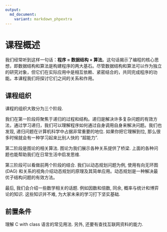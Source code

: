 ```yaml
---
output: 
  md_document:
    variant: markdown_phpextra
---
```


# 课程概述

我们经常听到这样一句话：**程序 = 数据结构 + 算法**。这句话揭示了编程的核心思想，即数据结构和算法是构建程序的两大基石。尽管数据结构和算法可以作为独立的研究对象，但它们在实际应用中是相互依赖、紧密结合的，共同完成程序的功能。本课程我们将探讨它们之间的关系和作用。

## 课程组织

课程的组织大致分为三个阶段.

我们在第一阶段将聚焦于递归的过程和结构。递归是解决许多复杂问题的有效方法，通过学习递归，我们可以理解程序如何通过自身调用自身来解决问题。我们也发现, 递归问题在计算机科学中占据非常重要的地位. 如果你把它理解到位, 那么很多时候就会有一种学习起来比别人快的 "超能力".

第二阶段是图论的相关算法. 图论为我们展示各种关系提供了桥梁. 上面的各种问题也能帮助我们在日常生活中启发思维.

第三阶段可以看做前两个阶段的结合. 我们以动态规划问题为例, 使用有向无环图 (DAG) 和关系的视角介绍动态规划的原理及其简单应用。动态规划是一种解决最优子结构问题的有效方法。

最后, 我们会介绍一些数学相关的话题. 例如因数和倍数, 同余, 概率与统计和博弈论的知识. 这些知识并不难, 为大家未来的学习打下坚实基础.

## 前置条件

理解 C with class 语言的常见用法. 另外, 还要有查找互联网资料的能力.
